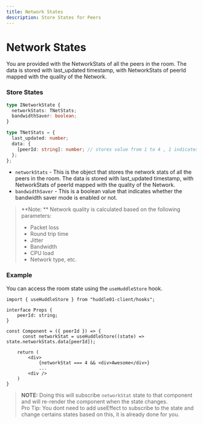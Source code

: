 ```yaml
---
title: Network States
description: Store States for Peers
---
```


# Network States

You are provided with the NetworkStats of all the peers in the room. The data is stored with last_updated timestamp, with NetworkStats of peerId mapped with the quality of the Network.

### Store States

```typescript
type INetworkState {
  networkStats: TNetStats;
  bandwidthSaver: boolean;
}

type TNetStats = {
  last_updated: number;
  data: {
    [peerId: string]: number; // stores value from 1 to 4 , 1 indicates poor netwrk, 4 indicates good network
  };
};
```

- `networkStats` - This is the object that stores the network stats of all the peers in the room. The data is stored with last_updated timestamp, with NetworkStats of peerId mapped with the quality of the Network.
- `bandwidthSaver` - This is a boolean value that indicates whether the bandwidth saver mode is enabled or not.

> **Note: ** Network quality is calculated based on the following parameters:
>
> - Packet loss
> - Round trip time
> - Jitter
> - Bandwidth
> - CPU load
> - Network type, etc.

### Example

You can access the room state using the `useHuddleStore` hook.

```tsx
import { useHuddleStore } from "huddle01-client/hooks";

interface Props {
    peerId: string;
}

const Component = ({ peerId }) => {
      const networkStat = useHuddleStore((state) => state.networkStats.data[peerId]);

    return (
        <div>
            {networkStat === 4 && <div>Awesome</div>}
            ...
        <div />
    )
}
```

> **NOTE:** Doing this will subscribe `networkStat` state to that component and will re-render the component when the state changes. <br />
> Pro Tip: You dont need to add useEffect to subscribe to the state and change certains states based on this, it is already done for you.
